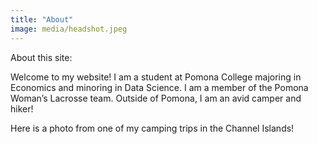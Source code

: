 ```yaml
---
title: "About"
image: media/headshot.jpeg
---
```


About this site:

Welcome to my website! I am a student at Pomona College majoring in Economics and minoring in Data Science. I am a member of the Pomona Woman's Lacrosse team. Outside of Pomona, I am an avid camper and hiker!


Here is a photo from one of my camping trips in the Channel Islands!
